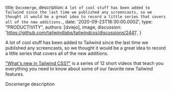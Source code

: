

  title: `Docxmerge`,
  description: `A lot of cool stuff has been added to Tailwind since the last time we published any screencasts, so we thought it would be a great idea to record a little series that covers all of the new additions.`,
  date: '2020-09-23T18:30:00.000Z',
  type: "PRODUCTIVITY",
  authors: [dviejo],
  image,
  discussion: 'https://github.com/tailwindlabs/tailwindcss/discussions/2441',
}


<!--excerpt-->

A lot of cool stuff has been added to Tailwind since the last time we published any screencasts, so we thought it would be a great idea to record a little series that covers all of the new additions.

["What's new in Tailwind CSS?"](https://www.youtube.com/watch?v=b-hrxkgkG-s&list=PL5f_mz_zU5eV0_7udNKr3qffGCkJ4Avb_) is a series of 12 short videos that teach you everything you need to know about some of our favorite new Tailwind features.

<!--/excerpt-->

Docxmerge description

